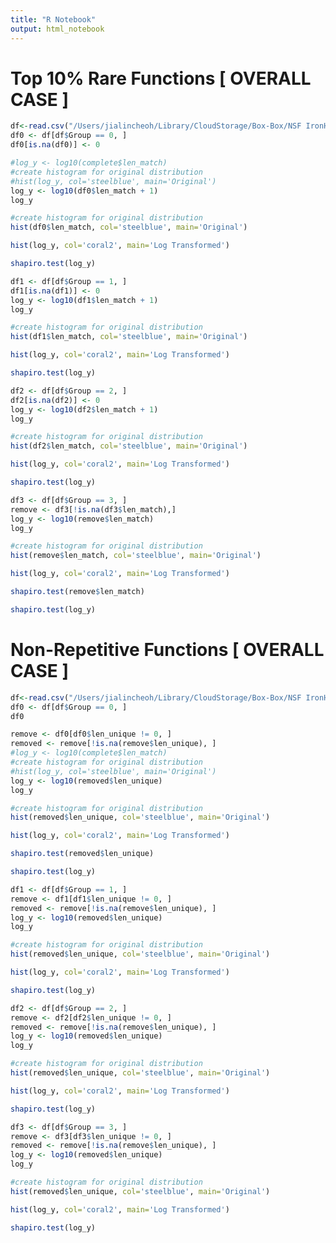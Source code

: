 ```yaml
---
title: "R Notebook"
output: html_notebook
---
```


# Top 10% Rare Functions [ OVERALL CASE ]

```r
df<-read.csv("/Users/jialincheoh/Library/CloudStorage/Box-Box/NSF IronHacks App 2016 - 2019/05 Experiments 2017/01 Hack Spring 2017/01 Summary Spring 2017/02 Data/processed-data/remove_na_overall.csv", header =TRUE, sep=",")
df0 <- df[df$Group == 0, ] 
df0[is.na(df0)] <- 0
```

```r
#log_y <- log10(complete$len_match)
#create histogram for original distribution
#hist(log_y, col='steelblue', main='Original')
log_y <- log10(df0$len_match + 1)
log_y
```

```r
#create histogram for original distribution
hist(df0$len_match, col='steelblue', main='Original')
```


```r
hist(log_y, col='coral2', main='Log Transformed')
```
```r
shapiro.test(log_y)
```

```r
df1 <- df[df$Group == 1, ] 
df1[is.na(df1)] <- 0
log_y <- log10(df1$len_match + 1)
log_y
```

```r
#create histogram for original distribution
hist(df1$len_match, col='steelblue', main='Original')
```
```r
hist(log_y, col='coral2', main='Log Transformed')
```
```r
shapiro.test(log_y)
```

```r
df2 <- df[df$Group == 2, ] 
df2[is.na(df2)] <- 0
log_y <- log10(df2$len_match + 1)
log_y
```

```r
#create histogram for original distribution
hist(df2$len_match, col='steelblue', main='Original')
```

```r
hist(log_y, col='coral2', main='Log Transformed')
```
```r
shapiro.test(log_y)
```

```r
df3 <- df[df$Group == 3, ] 
remove <- df3[!is.na(df3$len_match),]
log_y <- log10(remove$len_match)
log_y
```
```r
#create histogram for original distribution
hist(remove$len_match, col='steelblue', main='Original')
```
```r
hist(log_y, col='coral2', main='Log Transformed')
```
```r
shapiro.test(remove$len_match)
```


```r
shapiro.test(log_y)
```

# Non-Repetitive Functions [ OVERALL CASE ]
```r
df<-read.csv("/Users/jialincheoh/Library/CloudStorage/Box-Box/NSF IronHacks App 2016 - 2019/05 Experiments 2017/01 Hack Spring 2017/01 Summary Spring 2017/02 Data/processed-data/overall-2.csv", header =TRUE, sep=",")
df0 <- df[df$Group == 0, ] 
df0
```

```r
remove <- df0[df0$len_unique != 0, ]
removed <- remove[!is.na(remove$len_unique), ]
#log_y <- log10(complete$len_match)
#create histogram for original distribution
#hist(log_y, col='steelblue', main='Original')
log_y <- log10(removed$len_unique)
log_y
```
```r
#create histogram for original distribution
hist(removed$len_unique, col='steelblue', main='Original')
```
```r
hist(log_y, col='coral2', main='Log Transformed')
```
```r
shapiro.test(removed$len_unique)
```


```r
shapiro.test(log_y)
```

```r
df1 <- df[df$Group == 1, ] 
remove <- df1[df1$len_unique != 0, ]
removed <- remove[!is.na(remove$len_unique), ]
log_y <- log10(removed$len_unique)
log_y
```
```r
#create histogram for original distribution
hist(removed$len_unique, col='steelblue', main='Original')
```
```r
hist(log_y, col='coral2', main='Log Transformed')
```
```r
shapiro.test(log_y)
```

```r
df2 <- df[df$Group == 2, ] 
remove <- df2[df2$len_unique != 0, ]
removed <- remove[!is.na(remove$len_unique), ]
log_y <- log10(removed$len_unique)
log_y
```
```r
#create histogram for original distribution
hist(removed$len_unique, col='steelblue', main='Original')
```
```r
hist(log_y, col='coral2', main='Log Transformed')
```
```r
shapiro.test(log_y)
```

```r
df3 <- df[df$Group == 3, ] 
remove <- df3[df3$len_unique != 0, ]
removed <- remove[!is.na(remove$len_unique), ]
log_y <- log10(removed$len_unique)
log_y
```
```r
#create histogram for original distribution
hist(removed$len_unique, col='steelblue', main='Original')
```
```r
hist(log_y, col='coral2', main='Log Transformed')
```
```r
shapiro.test(log_y)
```

